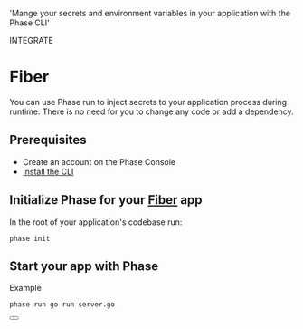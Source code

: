 
  'Mange your secrets and environment variables in your application with the Phase CLI'

<Tag variant="small">INTEGRATE</Tag>

# Fiber

You can use Phase run to inject secrets to your application process during runtime. There is no need for you to change any code or add a dependency.

## Prerequisites

- Create an account on the Phase Console
- [Install the CLI](/cli)

## Initialize Phase for your [Fiber](https://gofiber.io) app

In the root of your application's codebase run:

```fish
phase init
```

## Start your app with Phase

Example

```fish
phase run go run server.go
```

<div className="not-prose">
  <Button
    href="https://docs.gofiber.io/api/middleware/envvar"
    variant="text"
    arrow="right"
    children="Fiber Docs"
  />
</div>
